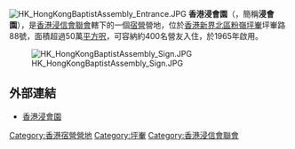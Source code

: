 [[File:HK_HongKongBaptistAssembly_Entrance.JPG|thumb]]
'''香港浸會園'''（{{lang-en|Hong Kong Baptist Assembly}}，簡稱'''浸會園'''），是[[香港浸信會聯會|香港浸信會聯會]]轄下的一個[[宿營|宿營]]營地，位於[[香港|香港]][[新界|新界]][[北區_(香港)|北區]][[粉嶺|粉嶺]][[坪輋|坪輋]]坪輋路88號，面積超過50萬[[平方呎|平方呎]]，可容納約400名營友入住，於1965年啟用。

[[File:HK_HongKongBaptistAssembly_Sign.JPG|thumb]]

== 外部連結 ==
*[https://web.archive.org/web/20071201132603/http://www.camphkba.org/hkbainfo.htm 香港浸會園]

{{HK-buil-stub}}

[[Category:香港宿營營地|Category:香港宿營營地]]
[[Category:坪輋|Category:坪輋]]
[[Category:香港浸信會聯會|Category:香港浸信會聯會]]